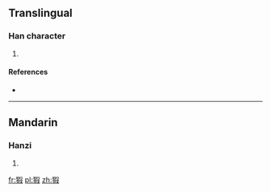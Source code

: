 ==Translingual==

===Han character===
{{Han char|rn=94|rad=犬|as=09|sn=12|four=4724<sub>7</sub>|canj=大竹口尸水 (KHRSE)}}

# {{defn|Han|sort=犬09}}

====References====
* {{Han ref|kx=0715.150|dkj=20551|dj=1127.110|hdz=21360.060|uh=7333|ud=29491|bh=DA72|bd=55922}}

----

==Mandarin==

===Hanzi===
{{cmn-hanzi|pin=[[jiā]] ([[jia1]]), [[yáo]] ([[yao2]])|wg=chia<sup>1</sup>, yao<sup>2</sup>}}

# {{defn|lang=cmn|sort=犬09}}

[[fr:猳]]
[[pl:猳]]
[[zh:猳]]